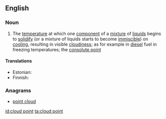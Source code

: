 {{wikipedia}}
==English==

===Noun===
{{en-noun|head=[[cloud]] [[point]]}}

# {{context|chemistry|lang=en}} The [[temperature]] at which one [[component]] of a [[mixture]] of [[liquid]]s begins to [[solidify]] (or a mixture of liquids starts to become [[immiscible]]) on [[cooling]], resulting in visible [[cloudiness]]; as for example in [[diesel]] fuel in freezing temperatures; the [[consolute point]]

====Translations====
{{trans-top|temperature}}
* Estonian: {{t-|et|hägustumispunkt}}
* Finnish: {{t-|fi|samepiste}}
{{trans-mid}}
{{trans-bottom}}

===Anagrams===
* [[point cloud#English|point cloud]]

[[id:cloud point]]
[[ta:cloud point]]